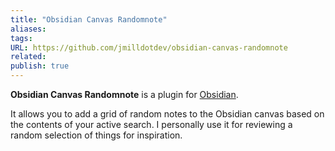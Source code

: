 ```yaml
---
title: "Obsidian Canvas Randomnote"
aliases: 
tags: 
URL: https://github.com/jmilldotdev/obsidian-canvas-randomnote
related:
publish: true
---
```




**Obsidian Canvas Randomnote** is a plugin for [Obsidian]([https://obsidian.md](https://obsidian.md/)).

It allows you to add a grid of random notes to the Obsidian canvas based on the contents of your active search. I personally use it for reviewing a random selection of things for inspiration.